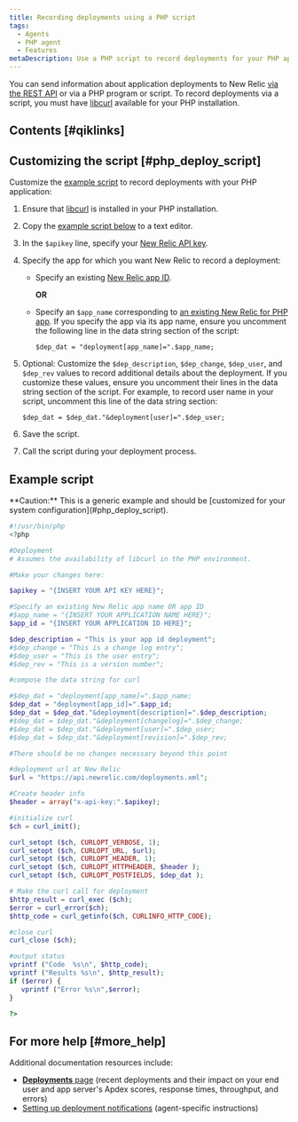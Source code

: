 ```yaml
---
title: Recording deployments using a PHP script
tags:
  - Agents
  - PHP agent
  - Features
metaDescription: Use a PHP script to record deployments for your PHP app.
---
```


You can send information about application deployments to New Relic [via the REST API](/docs/apm/new-relic-apm/maintenance/recording-deployments) or via a PHP program or script. To record deployments via a script, you must have [libcurl](http://curl.haxx.se/libcurl/php/) available for your PHP installation.

## Contents [#qiklinks]

## Customizing the script [#php_deploy_script]

Customize the [example script](#example-script) to record deployments with your PHP application:

1. Ensure that [libcurl](http://curl.haxx.se/libcurl/php/) is installed in your PHP installation.
2. Copy the [example script below](#example-script) to a text editor.
3. In the `$apikey` line, specify your [New Relic API key](/docs/apis/rest-api-v2/requirements/rest-api-key).
4. Specify the app for which you want New Relic to record a deployment:

   * Specify an existing [New Relic app ID](/docs/apm/apis/application-examples-v2/listing-your-app-id-metric-data-api-v2#view_single_app_id).

     **OR**
   * Specify an `$app_name` corresponding to [an existing New Relic for PHP app](/docs/agents/php-agent/configuration/php-agent-newrelicini-settings#inivar-appname). If you specify the app via its app name, ensure you uncomment the following line in the data string section of the script:

     ```
     $dep_dat = "deployment[app_name]=".$app_name;
     ```
5. Optional: Customize the `$dep_description`, `$dep_change`, `$dep_user`, and `$dep_rev` values to record additional details about the deployment. If you customize these values, ensure you uncomment their lines in the data string section of the script. For example, to record user name in your script, uncomment this line of the data string section:

   ```
   $dep_dat = $dep_dat."&deployment[user]=".$dep_user;
   ```
6. Save the script.
7. Call the script during your deployment process.

## Example script

<Callout variant="caution">
  **Caution:** This is a generic example and should be [customized for your system configuration](#php_deploy_script).
</Callout>

```php
#!/usr/bin/php
<?php

#Deployment
# Assumes the availability of libcurl in the PHP environment.

#Make your changes here:

$apikey = "{INSERT YOUR API KEY HERE}";

#Specify an existing New Relic app name OR app ID
#$app_name = "{INSERT YOUR APPLICATION NAME HERE}";
$app_id = "{INSERT YOUR APPLICATION ID HERE}";

$dep_description = "This is your app id deployment";
#$dep_change = "This is a change log entry";
#$dep_user = "This is the user entry";
#$dep_rev = "This is a version number";

#compose the data string for curl

#$dep_dat = "deployment[app_name]=".$app_name;
$dep_dat = "deployment[app_id]=".$app_id;
$dep_dat = $dep_dat."&deployment[description]=".$dep_description;
#$dep_dat = $dep_dat."&deployment[changelog]=".$dep_change;
#$dep_dat = $dep_dat."&deployment[user]=".$dep_user;
#$dep_dat = $dep_dat."&deployment[revision]=".$dep_rev;

#There should be no changes necessary beyond this point

#deployment url at New Relic
$url = "https://api.newrelic.com/deployments.xml";

#Create header info
$header = array("x-api-key:".$apikey);

#initialize curl 
$ch = curl_init();

curl_setopt ($ch, CURLOPT_VERBOSE, 1);
curl_setopt ($ch, CURLOPT_URL, $url);
curl_setopt ($ch, CURLOPT_HEADER, 1);
curl_setopt ($ch, CURLOPT_HTTPHEADER, $header );
curl_setopt ($ch, CURLOPT_POSTFIELDS, $dep_dat );

# Make the curl call for deployment
$http_result = curl_exec ($ch);
$error = curl_error($ch);
$http_code = curl_getinfo($ch, CURLINFO_HTTP_CODE);

#close curl 
curl_close ($ch);

#output status 
vprintf ("Code  %s\n", $http_code);
vprintf ("Results %s\n", $http_result);
if ($error) {
   vprintf ("Error %s\n",$error);
}

?>
```

## For more help [#more_help]

Additional documentation resources include:

* [**Deployments** page](/docs/apm/applications-menu/events/deployments-page) (recent deployments and their impact on your end user and app server's Apdex scores, response times, throughput, and errors)
* [Setting up deployment notifications](/docs/apm/new-relic-apm/maintenance/setting-deployment-notifications) (agent-specific instructions)
